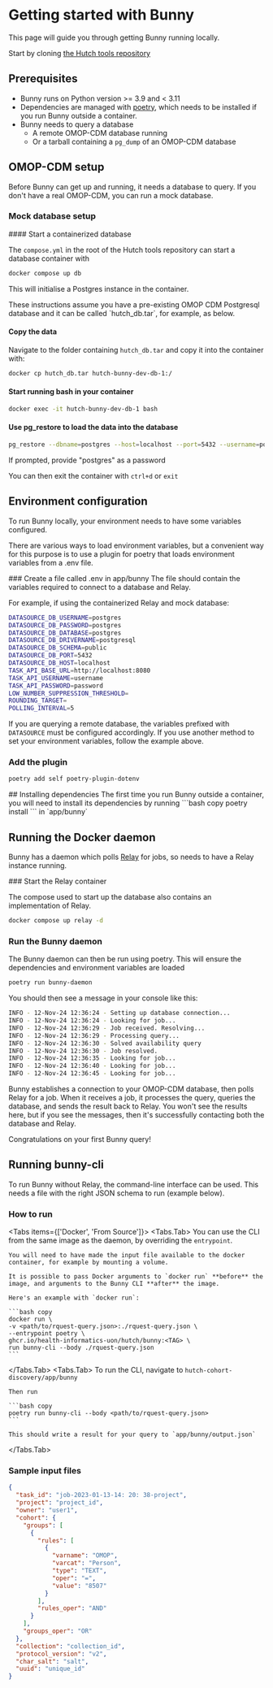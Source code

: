 
# Getting started with Bunny

This page will guide you through getting Bunny running locally.

Start by cloning [the Hutch tools repository](https://github.com/Health-Informatics-UoN/hutch-cohort-discovery)

## Prerequisites

- Bunny runs on Python version >= 3.9 and < 3.11
- Dependencies are managed with [poetry](https://python-poetry.org/), which needs to be installed if you run Bunny outside a container.
- Bunny needs to query a database
  - A remote OMOP-CDM database running
  - Or a tarball containing a `pg_dump` of an OMOP-CDM database

## OMOP-CDM setup

Before Bunny can get up and running, it needs a database to query.
If you don't have a real OMOP-CDM, you can run a mock database.

### Mock database setup

<Steps>
#### Start a containerized database

The `compose.yml` in the root of the Hutch tools repository can start a database container with

```bash copy
docker compose up db
```

This will initialise a Postgres instance in the container.

<Callout type="info">
  These instructions assume you have a pre-existing OMOP CDM Postgresql database
  and it can be called `hutch_db.tar`, for example, as below.
</Callout>

#### Copy the data

Navigate to the folder containing `hutch_db.tar` and copy it into the container with:

```bash copy
docker cp hutch_db.tar hutch-bunny-dev-db-1:/
```

#### Start running bash in your container

```bash copy
docker exec -it hutch-bunny-dev-db-1 bash
```

#### Use pg_restore to load the data into the database

```bash copy
pg_restore --dbname=postgres --host=localhost --port=5432 --username=postgres --password hutch_db.tar
```

If prompted, provide "postgres" as a password

You can then exit the container with `ctrl+d` or `exit`

</Steps>

## Environment configuration

To run Bunny locally, your environment needs to have some variables configured.

There are various ways to load environment variables, but a convenient way for this purpose is to use a plugin for poetry that loads environment variables from a .env file.

<Steps>
### Create a file called .env in app/bunny
The file should contain the variables required to connect to a database and Relay.

For example, if using the containerized Relay and mock database:

```sh copy
DATASOURCE_DB_USERNAME=postgres
DATASOURCE_DB_PASSWORD=postgres
DATASOURCE_DB_DATABASE=postgres
DATASOURCE_DB_DRIVERNAME=postgresql
DATASOURCE_DB_SCHEMA=public
DATASOURCE_DB_PORT=5432
DATASOURCE_DB_HOST=localhost
TASK_API_BASE_URL=http://localhost:8080
TASK_API_USERNAME=username
TASK_API_PASSWORD=password
LOW_NUMBER_SUPPRESSION_THRESHOLD=
ROUNDING_TARGET=
POLLING_INTERVAL=5
```

If you are querying a remote database, the variables prefixed with `DATASOURCE` must be configured accordingly.
If you use another method to set your environment variables, follow the example above.

### Add the plugin

```bash copy
poetry add self poetry-plugin-dotenv
```

</Steps>
## Installing dependencies
The first time you run Bunny outside a container, you will need to install its dependencies by running
```bash copy
poetry install
```
in `app/bunny`

## Running the Docker daemon

Bunny has a daemon which polls [Relay](/relay) for jobs, so needs to have a Relay instance running.

<Steps>
### Start the Relay container

The compose used to start up the database also contains an implementation of Relay.

```bash copy
docker compose up relay -d
```

### Run the Bunny daemon

The Bunny daemon can then be run using poetry. This will ensure the dependencies and environment variables are loaded

```bash copy
poetry run bunny-daemon
```

You should then see a message in your console like this:

```bash
INFO - 12-Nov-24 12:36:24 - Setting up database connection...
INFO - 12-Nov-24 12:36:24 - Looking for job...
INFO - 12-Nov-24 12:36:29 - Job received. Resolving...
INFO - 12-Nov-24 12:36:29 - Processing query...
INFO - 12-Nov-24 12:36:30 - Solved availability query
INFO - 12-Nov-24 12:36:30 - Job resolved.
INFO - 12-Nov-24 12:36:35 - Looking for job...
INFO - 12-Nov-24 12:36:40 - Looking for job...
INFO - 12-Nov-24 12:36:45 - Looking for job...
```

Bunny establishes a connection to your OMOP-CDM database, then polls Relay for a job.
When it receives a job, it processes the query, queries the database, and sends the result back to Relay.
You won't see the results here, but if you see the messages, then it's successfully contacting both the database and Relay.

</Steps>

<Callout emoji="🎉">Congratulations on your first Bunny query!</Callout>

## Running bunny-cli

To run Bunny without Relay, the command-line interface can be used.
This needs a file with the right JSON schema to run (example below).

### How to run

<Tabs items={['Docker', 'From Source']}>
  <Tabs.Tab>
    You can use the CLI from the same image as the daemon, by overriding the `entrypoint`.

    You will need to have made the input file available to the docker container, for example by mounting a volume.

    It is possible to pass Docker arguments to `docker run` **before** the image, and arguments to the Bunny CLI **after** the image.

    Here's an example with `docker run`:

    ```bash copy
    docker run \
    -v <path/to/rquest-query.json>:./rquest-query.json \
    --entrypoint poetry \
    ghcr.io/health-informatics-uon/hutch/bunny:<TAG> \
    run bunny-cli --body ./rquest-query.json
    ```

  </Tabs.Tab>
  <Tabs.Tab>
    To run the CLI, navigate to `hutch-cohort-discovery/app/bunny`

    Then run

    ```bash copy
    poetry run bunny-cli --body <path/to/rquest-query.json>
    ```

    This should write a result for your query to `app/bunny/output.json`

  </Tabs.Tab>
</Tabs>

### Sample input files

```json copy filename="availability.json"
{
  "task_id": "job-2023-01-13-14: 20: 38-project",
  "project": "project_id",
  "owner": "user1",
  "cohort": {
    "groups": [
      {
        "rules": [
          {
            "varname": "OMOP",
            "varcat": "Person",
            "type": "TEXT",
            "oper": "=",
            "value": "8507"
          }
        ],
        "rules_oper": "AND"
      }
    ],
    "groups_oper": "OR"
  },
  "collection": "collection_id",
  "protocol_version": "v2",
  "char_salt": "salt",
  "uuid": "unique_id"
}
```
